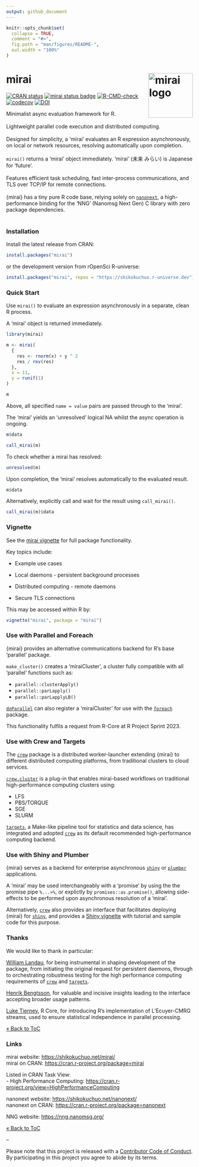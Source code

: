 ```yaml
---
output: github_document
---
```


<!-- README.md is generated from README.Rmd. Please edit that file -->

```r
knitr::opts_chunk$set(
  collapse = TRUE,
  comment = "#>",
  fig.path = "man/figures/README-",
  out.width = "100%"
)
```

# mirai <a href="https://shikokuchuo.net/mirai/" alt="mirai"><img src="man/figures/logo.png" alt="mirai logo" align="right" width="120"/></a>

<!-- badges: start -->
[![CRAN status](https://www.r-pkg.org/badges/version/mirai?color=112d4e)](https://CRAN.R-project.org/package=mirai)
[![mirai status badge](https://shikokuchuo.r-universe.dev/badges/mirai?color=24a60e)](https://shikokuchuo.r-universe.dev/) 
[![R-CMD-check](https://github.com/shikokuchuo/mirai/workflows/R-CMD-check/badge.svg)](https://github.com/shikokuchuo/mirai/actions)
[![codecov](https://codecov.io/gh/shikokuchuo/mirai/branch/main/graph/badge.svg)](https://app.codecov.io/gh/shikokuchuo/mirai)
[![DOI](https://zenodo.org/badge/459341940.svg)](https://zenodo.org/badge/latestdoi/459341940)
<!-- badges: end -->

Minimalist async evaluation framework for R.
<br /><br />
Lightweight parallel code execution and distributed computing.
<br /><br />
Designed for simplicity, a 'mirai' evaluates an R expression asynchronously, on local or network resources, resolving automatically upon completion.
<br /><br />
`mirai()` returns a 'mirai' object immediately. 'mirai' (未来 みらい) is Japanese for 'future'.
<br /><br />
Features efficient task scheduling, fast inter-process communications, and TLS over TCP/IP for remote connections.
<br /><br />
{mirai} has a tiny pure R code base, relying solely on [`nanonext`](https://doi.org/10.5281/zenodo.7903429), a high-performance binding for the 'NNG' (Nanomsg Next Gen) C library with zero package dependencies.
<br /><br />

### Installation

Install the latest release from CRAN:

```r
install.packages("mirai")
```

or the development version from rOpenSci R-universe:

```r
install.packages("mirai", repos = "https://shikokuchuo.r-universe.dev")
```

### Quick Start

Use `mirai()` to evaluate an expression asynchronously in a separate, clean R process.

A 'mirai' object is returned immediately.

```r
library(mirai)

m <- mirai(
  {
    res <- rnorm(x) + y ^ 2
    res / rev(res)
  },
  x = 11,
  y = runif(1)
)

m
```

Above, all specified `name = value` pairs are passed through to the 'mirai'.

The 'mirai' yields an 'unresolved' logical NA whilst the async operation is ongoing.

```r
m$data
```
```r
call_mirai(m)
```

To check whether a mirai has resolved:

```r
unresolved(m)
```

Upon completion, the 'mirai' resolves automatically to the evaluated result.

```r
m$data
```

Alternatively, explicitly call and wait for the result using `call_mirai()`.

```r
call_mirai(m)$data
```

### Vignette

See the [mirai vignette](https://shikokuchuo.net/mirai/articles/mirai.html) for full package functionality.

Key topics include:

- Example use cases

- Local daemons - persistent background processes

- Distributed computing - remote daemons

- Secure TLS connections

This may be accessed within R by:

```r
vignette("mirai", package = "mirai")
```

### Use with Parallel and Foreach

{mirai} provides an alternative communications backend for R's base 'parallel' package.

`make_cluster()` creates a 'miraiCluster', a cluster fully compatible with all 'parallel' functions such as:

- `parallel::clusterApply()`
- `parallel::parLapply()`
- `parallel::parLapplyLB()`

[`doParallel`](https://cran.r-project.org/package=doParallel) can also register a 'miraiCluster' for use with the [`foreach`](https://cran.r-project.org/package=foreach) package.

This functionality fulfils a request from R-Core at R Project Sprint 2023.

### Use with Crew and Targets

The [`crew`](https://cran.r-project.org/package=crew) package is a distributed worker-launcher extending {mirai} to different distributed computing platforms, from traditional clusters to cloud services.

[`crew.cluster`](https://cran.r-project.org/package=crew.cluster) is a plug-in that enables mirai-based workflows on traditional high-performance computing clusters using:

- LFS
- PBS/TORQUE
- SGE
- SLURM

[`targets`](https://cran.r-project.org/package=targets), a Make-like pipeline tool for statistics and data science, has integrated and adopted [`crew`](https://cran.r-project.org/package=crew) as its default recommended high-performance computing backend.

### Use with Shiny and Plumber

{mirai} serves as a backend for enterprise asynchronous [`shiny`](https://cran.r-project.org/package=shiny) or [`plumber`](https://cran.r-project.org/package=plumber) applications.

A 'mirai' may be used interchangeably with a 'promise' by using the the promise pipe `%...>%`, or explictly by `promises::as.promise()`, allowing side-effects to be performed upon asynchronous resolution of a 'mirai'.

Alternatively, [`crew`](https://cran.r-project.org/package=crew) also provides an interface that facilitates deploying {mirai} for [`shiny`](https://cran.r-project.org/package=shiny), and provides a [Shiny vignette](https://wlandau.github.io/crew/articles/shiny.html) with tutorial and sample code for this purpose.

### Thanks

We would like to thank in particular:

[William Landau](https://github.com/wlandau/), for being instrumental in shaping development of the package, from initiating the original request for persistent daemons, through to orchestrating robustness testing for the high performance computing requirements of [`crew`](https://cran.r-project.org/package=crew) and [`targets`](https://cran.r-project.org/package=targets).

[Henrik Bengtsson](https://github.com/HenrikBengtsson/), for valuable and incisive insights leading to the interface accepting broader usage patterns.

[Luke Tierney](https://github.com/ltierney/), R Core, for introducing R's implementation of L'Ecuyer-CMRG streams, used to ensure statistical independence in parallel processing.

[&laquo; Back to ToC](#table-of-contents)

### Links

mirai website: <https://shikokuchuo.net/mirai/><br />
mirai on CRAN: <https://cran.r-project.org/package=mirai>

Listed in CRAN Task View: <br />
- High Performance Computing: <https://cran.r-project.org/view=HighPerformanceComputing>

nanonext website: <https://shikokuchuo.net/nanonext/><br />
nanonext on CRAN: <https://cran.r-project.org/package=nanonext>

NNG website: <https://nng.nanomsg.org/><br />

[&laquo; Back to ToC](#table-of-contents)

--

Please note that this project is released with a [Contributor Code of Conduct](https://shikokuchuo.net/mirai/CODE_OF_CONDUCT.html). By participating in this project you agree to abide by its terms.

